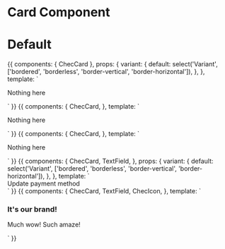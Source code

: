 
<Meta title="Components/Card" component={ChecCard} />

# Card Component

<Props of={ChecCard} />

# Default

<Preview>
  <Story name="Default">
    {{
      components: {
        ChecCard
      },
      props: {
        variant: {
          default: select('Variant', ['bordered', 'borderless', 'border-vertical', 'border-horizontal']),
        },
      },
      template: `
        <div class="p-16 flex justify-center w-full bg-gray-100">
          <ChecCard :variant="variant" class="w-40 h-40">
            <p class="self-center mx-auto">Nothing here</p>
          </ChecCard>
        </div>`
    }}
  </Story>
</Preview>

<Preview>
  <Story name="Borderless">
    {{
      components: {
        ChecCard,
      },
      template: `
        <div class="p-16 flex justify-center w-full bg-gray-100">
          <ChecCard :variant="'borderless'" class="w-40 h-40">
            <p class="self-center mx-auto">Nothing here</p>
          </ChecCard>
        </div>`
    }}
  </Story>
</Preview>

<Preview>
  <Story name="Border Top & Bottom">
    {{
      components: {
        ChecCard,
      },
      template: `
        <div class="p-16 flex justify-center w-full bg-gray-100">
          <ChecCard :variant="'border-vertical'" class="w-40 h-40">
            <p class="self-center mx-auto">Nothing here</p>
          </ChecCard>
        </div>`
    }}
  </Story>
</Preview>

<Preview>
  <Story name="With inner elements">
    {{
      components: {
        ChecCard,
        TextField,
      },
      props: {
        variant: {
          default: select('Variant', ['bordered', 'borderless', 'border-vertical', 'border-horizontal']),
        },
      },
      template: `
        <div class="p-16 flex justify-center w-full font-lato">
          <ChecCard
            :variant="variant"
            class="w-full max-w-lg"
            tailwind="bg-gray-100"
          >
            <span class="block text-lg text-gray-500 font-bold mb-4">
              Update payment method
            </span>
            <!-- flex grid -->
            <div class="flex -mx-2">
              <div class="w-1/2 px-2">
                <TextField
                  class="w-full"
                  placeholder="First Name"
                />
              </div>
              <div class="w-1/2 px-2">
                <TextField
                  class="w-full"
                  placeholder="Last Name"
                />
              </div>
            </div>
          </ChecCard>
        </div>`
    }}
  </Story>
</Preview>

<Preview>
  <Story name="Fancy overlay">
    {{
      components: {
        ChecCard,
        TextField,
        ChecIcon,
      },
      template: `
        <div class="p-16 flex justify-center w-full font-lato">
          <ChecCard
            variant="borderless"
            class="text-white w-full max-w-lg"
            tailwind="bg-primary-gradient"
          >
            <h3 class="text-white mb-4">
              It's our brand!
            </h3>
            <p>
              Much wow! Such amaze!
            </p>
            <ChecIcon icon="chec" class="absolute w-32 h-32 text-white pointer-events-none opacity-25 bottom-0"
                      style="right: 20px">
          </ChecCard>
        </div>`
    }}
  </Story>
</Preview>

